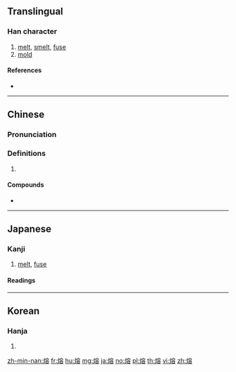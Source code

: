 {{also|鎔}}
==Translingual==

===Han character===
{{Han char|rn=86|rad=火|as=10|sn=14|four=93868|canj=FJCR}}

# [[melt]], [[smelt]], [[fuse]]
# [[mold]]

====References====
* {{Han ref|kx=0680.101|dkj=19319|dj=1091.120|hdz=32225.050|uh=7194|ud=29076|bh=BAB2|bd=47794}}

----

==Chinese==
{{zh-forms}}

===Pronunciation===
{{zh-pron
|m=róng
|c=jung4
|h=pfs=yùng
|md=
|mn=
|w=
|mc=y
|oc=y
|cat=
}}

===Definitions===
{{zh-hanzi}}

# {{rfdef|lang=zh}}

====Compounds====
* {{zh-l|熔岩|róngyán}}

----

==Japanese==

===Kanji===
{{ja-kanji|grade=|rs=火10}}

# [[melt]], [[fuse]]

====Readings====
{{ja-readings
|goon=[[ゆう]] (yū)
|kanon=[[よう]] (yō)
|kun=[[いがた]] (igata), [[とかす]] ([[熔かす]], tokasu), [[とける]] ([[熔ける]], tokeru)
}}

----

==Korean==

===Hanja===
{{ko-hanja|hangeul=용|eumhun=|rv=yong|mr=yong|y=yong}}

# {{defn|lang=ko|sort=火10}}

[[zh-min-nan:熔]]
[[fr:熔]]
[[hu:熔]]
[[mg:熔]]
[[ja:熔]]
[[no:熔]]
[[pl:熔]]
[[th:熔]]
[[vi:熔]]
[[zh:熔]]